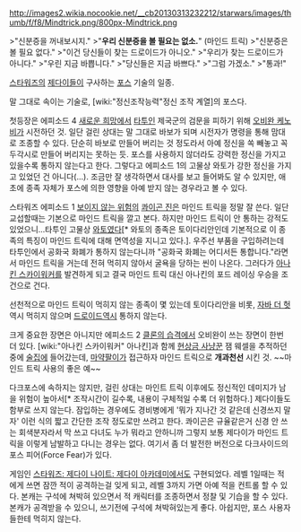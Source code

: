 http://images2.wikia.nocookie.net/__cb20130313232212/starwars/images/thumb/f/f8/Mindtrick.png/800px-Mindtrick.png

>"신분증을 꺼내보시지."
>"'''우리 신분증을 볼 필요는 없소.'''" (마인드 트릭)
>"신분증은 볼 필요 없다."
>"이건 당신들이 찾는 드로이드가 아니오."
>"우리가 찾는 드로이드가 아니다."
>"우린 지금 바쁩니다."
>"당신들은 지금 바쁘다."
>"그럼 가겠소."
>"통과!"

[[스타워즈]]의 [[제다이]]들이 구사하는 [[포스]] 기술의 일종.

말 그대로 속이는 기술로, [wiki:"정신조작능력"정신 조작 계열]의 포스다. 

첫등장은 에피소드 4 [[새로운 희망]]에서 [[타투인]] 제국군의 검문을 피하기 위해 [[오비완 케노비]]가 시전하던 것. 일단 걸린 상대는 말 그대로 바보가 되며 시전자가 명령을 통해 맘대로 조종할 수 있다. 단순히 바보로 만들어 버리는 것 정도라서 아예 정신을 쏙 빼놓고 꼭두각시로 만들어 버리지는 못하는 듯. 포스를 사용하지 않더라도 강력한 정신을 가지고 있을수록 통하지 않는다고 한다. 그렇다고 에피소드 1의 고물상 와토가 강한 정신을 가지고 있었던 건 아니다(...). 조금만 잘 생각하면서 대사를 보고 들어봐도 알 수 있지만, 애초에 종족 자체가 포스에 의한 영향을 아예 받지 않는 경우라고 볼 수 있다.

스타워즈 에피소드 1 [[보이지 않는 위험]]의 [[콰이곤 진]]은 마인드 트릭을 정말 잘 쓴다. 일단 교섭할때는 기본으로 마인드 트릭을 깔고 본다. 하지만 마인드 트릭이 안 통하는 강적도 있었으니...타투인 고물상 [[와토]]였다[* 와토의 종족은 토이다리안인데 기본적으로 이 종족의 특징이 마인드 트릭에 대해 면역성을 지니고 있다.]. 우주선 부품을 구입하려는데 타투인에서 공화국 화폐가 통하지 않는다니까 "공화국 화폐는 어디서든 통합니다."라면서 마인드 트릭을 거는데 전혀 먹히지 않아서 굴욕을 당하는 씬이 나온다. 그러다가 [[아나킨 스카이워커]]를 발견하게 되고 결국 마인드 트릭 대신 아나킨의 포드 레이싱 우승을 조건으로 건다.

선천적으로 마인드 트릭이 먹히지 않는 종족이 몇 있는데 토이다리안을 비롯, [[자바 더 헛]] 역시 먹히지 않으며 [[드로이드]]역시 통하지 않는다. 

크게 중요한 장면은 아니지만 에피소드 2 [[클론의 습격]]에서 오비완이 쓰는 장면이 한번 더 있다. [wiki:"아나킨 스카이워커" 아나킨]과 함께 [[현상금 사냥꾼]] 잼 웨셀을 추적하던 중에 [[술집]]에 들어갔는데, [[마약]]팔이가 접근하자 마인드 트릭으로 '''개과천선''' 시킨 것. ~~마인드 트릭 사용의 좋은 예~~

다크포스에 속하지는 않지만, 걸린 상대는 마인트 트릭 이후에도 정신적인 데미지가 남을 위험이 높아서[* 조작시간이 길수록, 내용이 구체적일 수록 더 위험하다.] 제다이들도 함부로 쓰지 않는다. 잠입하는 경우에도 경비병에게 '뭐가 지나간 것 같은데 신경쓰지 말자' 이런 식의 짧고 간단한 조작 정도로만 쓰려고 한다. 콰이곤은 규율같은거 신경 안 쓰는 회색분자라서 막 쓰고 다녀도 누가 뭐라고 안하니까 그렇지 보통 제다이가 마인드 트릭을 이렇게 남발하고 다니는 경우는 없다. 여기서 좀 더 발전한 버전으로 다크사이드의 포스 피어(Force Fear)가 있다.

게임인 [[스타워즈: 제다이 나이트: 제다이 아카데미]]에서도 구현되었다. 레벨 1일때는 적에게 쓰면 잠깐 적이 공격하는걸 잊게 되고, 레벨 3까지 가면 아예 적을 컨트롤 할 수 있다. 본캐는 구석에 쳐박혀 있으면서 적 캐릭터를 조종하면서 정찰 및 기습을 할 수 있다. 본캐가 공격받을 수 있으니, 쓰기전에 구석에 쳐박혀있는게 좋다. 아쉽지만, 포스 사용자들한테 먹히지 않는다.
